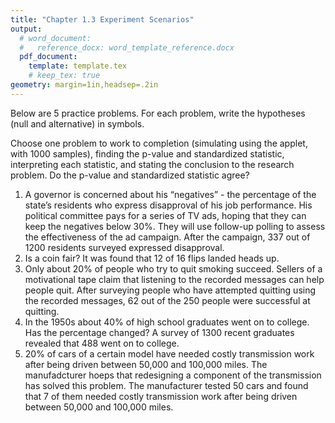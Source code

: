 ```yaml
---
title: "Chapter 1.3 Experiment Scenarios"
output: 
  # word_document:
  #   reference_docx: word_template_reference.docx
  pdf_document:
    template: template.tex
    # keep_tex: true
geometry: margin=1in,headsep=.2in
---
```


Below are 5 practice problems. For each problem, write the hypotheses (null and alternative) in symbols. 

Choose one problem to work to completion (simulating using the applet, with 1000 samples), finding the p-value and standardized statistic, interpreting each statistic, and stating the conclusion to the research problem. Do the p-value and standardized statistic agree?
\hrule
\vspace{1cm}
1. A governor is concerned about his "negatives" - the percentage of the state's residents who express disapproval of his job performance. His political committee pays for a series of TV ads, hoping that they can keep the negatives below 30%. They will use follow-up polling to assess the effectiveness of the ad campaign. After the campaign, 337 out of 1200 residents surveyed expressed disapproval.
\begin{tabularx}{\linewidth}{XX}$H_0$: & $H_A$:\\&\\&\end{tabularx}
\begin{tabularx}{\linewidth}{lXXX}Simulation Settings:&probability of success & sample size ($n$) & number of samples\\
    & \underline{\phantom{probability of success}}&\underline{\phantom{sample size ($n$)}} & \underline{\phantom{number of sample}}\end{tabularx}
\begin{tabularx}{\linewidth}{XX}\\p-value: & standardized statistic:\\&\\&\\&\\&\\&\end{tabularx}
\begin{tabularx}{\linewidth}{X}Does the p-value agree with the standardized statistic? Explain.\\\\\\\\
What is the conclusion to the research problem?\\\\\\\\\end{tabularx}\vfill
\clearpage
2. Is a coin fair? It was found that 12 of 16 flips landed heads up.
\begin{tabularx}{\linewidth}{XX}$H_0$: & $H_A$:\\&\\&\end{tabularx}
\begin{tabularx}{\linewidth}{lXXX}Simulation Settings:&probability of success & sample size ($n$) & number of samples\\
    & \underline{\phantom{probability of success}}&\underline{\phantom{sample size ($n$)}} & \underline{\phantom{number of sample}}\end{tabularx}
\begin{tabularx}{\linewidth}{XX}\\p-value: & standardized statistic:\\&\\&\\&\\&\\&\end{tabularx}
\begin{tabularx}{\linewidth}{X}Does the p-value agree with the standardized statistic? Explain.\\\\\\\\
What is the conclusion to the research problem?\\\\\\\\\end{tabularx}\vfill


3. Only about 20% of people who try to quit smoking succeed. Sellers of a motivational tape claim that listening to the recorded messages can help people quit. After surveying people who have attempted quitting using the recorded messages, 62 out of the 250 people were successful at quitting.
\begin{tabularx}{\linewidth}{XX}$H_0$: & $H_A$:\\&\\&\end{tabularx}
\begin{tabularx}{\linewidth}{lXXX}Simulation Settings:&probability of success & sample size ($n$) & number of samples\\
    & \underline{\phantom{probability of success}}&\underline{\phantom{sample size ($n$)}} & \underline{\phantom{number of sample}}\end{tabularx}
\begin{tabularx}{\linewidth}{XX}\\p-value: & standardized statistic:\\&\\&\\&\\&\\&\end{tabularx}
\begin{tabularx}{\linewidth}{X}Does the p-value agree with the standardized statistic? Explain.\\\\\\\\
What is the conclusion to the research problem?\\\\\\\\\end{tabularx}\vfill
\clearpage
4. In the 1950s about 40% of high school graduates went on to college. Has the percentage changed? A survey of 1300 recent graduates revealed that 488 went on to college. 
\begin{tabularx}{\linewidth}{XX}$H_0$: & $H_A$:\\&\\&\end{tabularx}
\begin{tabularx}{\linewidth}{lXXX}Simulation Settings:&probability of success & sample size ($n$) & number of samples\\
    & \underline{\phantom{probability of success}}&\underline{\phantom{sample size ($n$)}} & \underline{\phantom{number of sample}}\end{tabularx}
\begin{tabularx}{\linewidth}{XX}\\p-value: & standardized statistic:\\&\\&\\&\\&\\&\end{tabularx}
\begin{tabularx}{\linewidth}{X}Does the p-value agree with the standardized statistic? Explain.\\\\\\\\
What is the conclusion to the research problem?\\\\\\\\\end{tabularx}\vfill


5. 20% of cars of a certain model have needed costly transmission work after being driven between 50,000 and 100,000 miles. The manufadcturer hoeps that redesigning a component of the transmission  has solved this problem. The manufacturer tested 50 cars and found that 7 of them needed costly transmission work after being driven between 50,000 and 100,000 miles. 
\begin{tabularx}{\linewidth}{XX}$H_0$: & $H_A$:\\&\\&\end{tabularx}
\begin{tabularx}{\linewidth}{lXXX}Simulation Settings:&probability of success & sample size ($n$) & number of samples\\
    & \underline{\phantom{probability of success}}&\underline{\phantom{sample size ($n$)}} & \underline{\phantom{number of sample}}\end{tabularx}
\begin{tabularx}{\linewidth}{XX}\\p-value: & standardized statistic:\\&\\&\\&\\&\\&\end{tabularx}
\begin{tabularx}{\linewidth}{X}Does the p-value agree with the standardized statistic? Explain.\\\\\\\\
What is the conclusion to the research problem?\\\\\\\\\end{tabularx}\vfill

